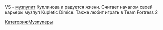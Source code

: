 VS - [[Музпуперы|музпупит]] Куплинова и радуется жизни. Считает началом своей карьеры музпуп Kupletic Dimice. Также любит играть в Team Fortress 2

{{Инфобокс_для_пуперов|title2 = VS|image3 = [[Файл:VS.png|left]]|сферы_творчества = RYTPMV|имя_фамилия = Иван Страхов|дата_рождения = 28.11.2001|другие_ники = ВанадийСера (Альт)|ссылки = [https://www.youtube.com/channel/UC8p-oY4Z0pIsIoooC1Qnv9Q Ютуб]
[https://vk.com/vsral ВК]}}
[[Категория:Музпуперы]]